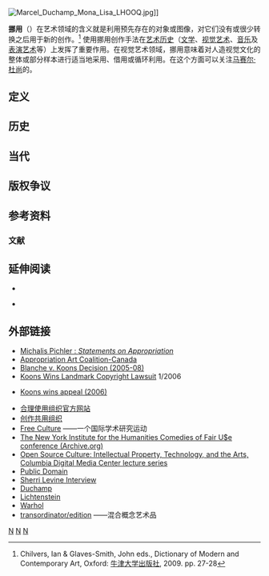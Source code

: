 [[Image:Marcel_Duchamp_Mona_Lisa_LHOOQ.jpg|thumb]]]]

'''挪用'''（{{lang|en|'''Appropriation'''}}）在艺术领域的含义就是利用预先存在的对象或图像，对它们没有或很少转换之后用于新的创作。<ref>Chilvers, Ian & Glaves-Smith, John eds., Dictionary of Modern and Contemporary Art, Oxford: [[牛津大学出版社|牛津大学出版社]], 2009. pp. 27-28</ref> 使用挪用创作手法在[[艺术史|艺术历史]]（[[文学|文学]]、[[视觉艺术|视觉艺术]]、[[音乐|音乐]]及[[表演艺术|表演艺术]]等）上发挥了重要作用。在视觉艺术领域，挪用意味着对人造视觉文化的整体或部分样本进行适当地采用、借用或循环利用。在这个方面可以关注[[马赛尔·杜尚|马赛尔·杜尚]]的{{Link-en|现成物艺术品|Readymades of Marcel Duchamp}}。

== 定义 ==

== 历史 ==

== 当代 ==

== 版权争议 ==

== 参考资料 ==
{{Reflist|2}}

=== 文献 ===
{{cite book|author1=Juan Martín Prada|title=La Apropiación Posmoderna: Arte, Práctica apropiacionista y Teoría de la Posmodernidad|date=2001|publisher=Fundamentos|isbn=9788424508814}}

== 延伸阅读 ==
* {{cite book|author1=Brandon Taylor|title=Collage|url=https://archive.org/details/collagemakingofm00tayl|date=2004-11|publisher=THAMES & HUDSON|location={{Flagicon|UK}}[[伦敦|伦敦]]|isbn=9780500238165|pages=[https://archive.org/details/collagemakingofm00tayl/page/224 224]}}

* {{cite book|author1=Margot Lovejoy|title=Digital Currents: Art in the Electronic Age|date=2004-05-10|publisher=[[罗德里奇|罗德里奇]]|location={{Flagicon|UK}}伦敦|isbn=9780415307819|pages=376}}

== 外部链接 ==
*[http://www.ubu.com/papers/pichler_appropriation.html Michalis Pichler : ''Statements on Appropriation''] {{Wayback|url=http://www.ubu.com/papers/pichler_appropriation.html |date=20210203200051 }}
*[http://www.appropriationart.ca Appropriation Art Coalition-Canada] {{Wayback|url=http://www.appropriationart.ca/ |date=20210225191801 }}
*[https://web.archive.org/web/20071202093258/http://www.geocities.com/williampatry875/copyright1.pdf Blanche v. Koons Decision (2005-08)]
*[http://newsgrist.typepad.com/underbelly/2006/01/koons_wins_land.html Koons Wins Landmark Copyright Lawsuit] {{Wayback|url=http://newsgrist.typepad.com/underbelly/2006/01/koons_wins_land.html |date=20210224122708 }} 1/2006
<!-- not accessible *[http://www.ca2.uscourts.gov:8080/isysnative/RDpcT3BpbnNcT1BOXDA1LTY0MzMtY3Zfb3BuLnBkZg==/05-6433-cv_opn.pdf Blanch v. Koons, 05-6433-cv] 2nd U.S. Circuit Court of Appeals; decided October 26, 2006 -->
*[http://caselaw.findlaw.com/us-2nd-circuit/1374144.html Koons wins appeal (2006)] {{Wayback|url=http://caselaw.findlaw.com/us-2nd-circuit/1374144.html |date=20151117030713 }}
<!-- not accessible [http://www.law.com/jsp/article.jsp?id=1162215323449 Artist Koons' 'Transformative' Use of Photo Affirmed by 2nd Circuit] Koons wins appeal (2006); article on Law.com -->
*[http://fairusenetwork.org/ 合理使用组织官方网站] {{Wayback|url=http://fairusenetwork.org/ |date=20060821203500 }}
*[http://creativecommons.org/ 创作共用组织] {{Wayback|url=http://creativecommons.org/ |date=20110222171212 }}
*[http://freeculture.org/ Free Culture] {{Wayback|url=http://freeculture.org/ |date=20050512080739 }}——一个国际学术研究运动
*[https://archive.org/details/NYIH_Comedies_of_Fair_Use/ The New York Institute for the Humanities Comedies of Fair U$e conference (Archive.org)]
*[https://web.archive.org/web/20060814000631/http://arts.columbia.edu/dmc/docs/lectureseries.html Open Source Culture: Intellectual Property, Technology, and the Arts, Columbia Digital Media Center lecture series]
*[https://web.archive.org/web/20040725074848/http://www.benedict.com/Info/law/publicDomain/publicDomain.aspx Public Domain]
*[https://web.archive.org/web/20041216131258/http://www.jca-online.com/sherrielevine.html Sherri Levine Interview]
*[https://web.archive.org/web/20170430201759/http://www.beatmuseum.org/duchamp/marcelduchamp.html Duchamp]
*[https://web.archive.org/web/20130518225317/http://www.lichtensteinfoundation.org/ Lichtenstein]
*[https://web.archive.org/web/20041206075456/http://www.imageexchange.com/featured/warhol/posters.shtml Warhol]
*[http://www.transordinator.com/edition transordinator/edition] {{Wayback|url=http://www.transordinator.com/edition |date=20210228212032 }}——混合概念艺术品

{{艺术挪用}}

[[Category:艺术术语|N]]
[[Category:達達主義|N]]
[[Category:當代藝術|N]]